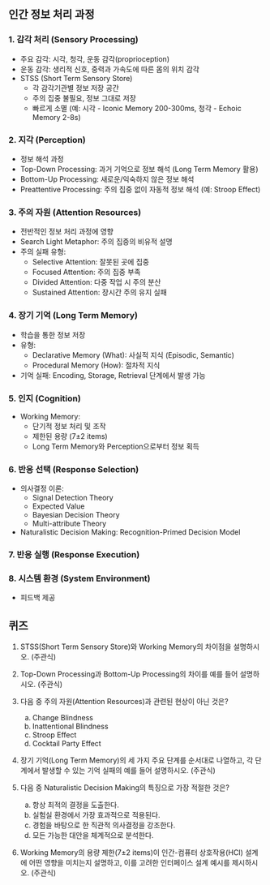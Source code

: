 ## 인간 정보 처리 과정

### 1. 감각 처리 (Sensory Processing)
- 주요 감각: 시각, 청각, 운동 감각(proprioception)
- 운동 감각: 생리적 신호, 중력과 가속도에 따른 몸의 위치 감각
- STSS (Short Term Sensory Store)
  - 각 감각기관별 정보 저장 공간
  - 주의 집중 불필요, 정보 그대로 저장
  - 빠르게 소멸 (예: 시각 - Iconic Memory 200-300ms, 청각 - Echoic Memory 2-8s)

### 2. 지각 (Perception)
- 정보 해석 과정
- Top-Down Processing: 과거 기억으로 정보 해석 (Long Term Memory 활용)
- Bottom-Up Processing: 새로운/익숙하지 않은 정보 해석
- Preattentive Processing: 주의 집중 없이 자동적 정보 해석 (예: Stroop Effect)

### 3. 주의 자원 (Attention Resources)
- 전반적인 정보 처리 과정에 영향
- Search Light Metaphor: 주의 집중의 비유적 설명
- 주의 실패 유형:
  - Selective Attention: 잘못된 곳에 집중
  - Focused Attention: 주의 집중 부족
  - Divided Attention: 다중 작업 시 주의 분산
  - Sustained Attention: 장시간 주의 유지 실패

### 4. 장기 기억 (Long Term Memory)
- 학습을 통한 정보 저장
- 유형:
  - Declarative Memory (What): 사실적 지식 (Episodic, Semantic)
  - Procedural Memory (How): 절차적 지식
- 기억 실패: Encoding, Storage, Retrieval 단계에서 발생 가능

### 5. 인지 (Cognition)
- Working Memory:
  - 단기적 정보 처리 및 조작
  - 제한된 용량 (7±2 items)
  - Long Term Memory와 Perception으로부터 정보 획득

### 6. 반응 선택 (Response Selection)
- 의사결정 이론:
  - Signal Detection Theory
  - Expected Value
  - Bayesian Decision Theory
  - Multi-attribute Theory
- Naturalistic Decision Making: Recognition-Primed Decision Model

### 7. 반응 실행 (Response Execution)

### 8. 시스템 환경 (System Environment)
- 피드백 제공

## 퀴즈

1. STSS(Short Term Sensory Store)와 Working Memory의 차이점을 설명하시오. (주관식)


2. Top-Down Processing과 Bottom-Up Processing의 차이를 예를 들어 설명하시오. (주관식)


3. 다음 중 주의 자원(Attention Resources)과 관련된 현상이 아닌 것은?
   a) Change Blindness
   b) Inattentional Blindness
   c) Stroop Effect
   d) Cocktail Party Effect

4. 장기 기억(Long Term Memory)의 세 가지 주요 단계를 순서대로 나열하고, 각 단계에서 발생할 수 있는 기억 실패의 예를 들어 설명하시오. (주관식)

5. 다음 중 Naturalistic Decision Making의 특징으로 가장 적절한 것은?
   a) 항상 최적의 결정을 도출한다.
   b) 실험실 환경에서 가장 효과적으로 적용된다.
   c) 경험을 바탕으로 한 직관적 의사결정을 강조한다.
   d) 모든 가능한 대안을 체계적으로 분석한다.

6. Working Memory의 용량 제한(7±2 items)이 인간-컴퓨터 상호작용(HCI) 설계에 어떤 영향을 미치는지 설명하고, 이를 고려한 인터페이스 설계 예시를 제시하시오. (주관식)


